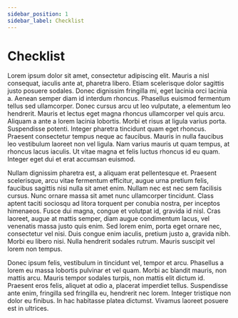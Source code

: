 ```yaml
---
sidebar_position: 1
sidebar_label: Checklist
---
```


# Checklist
Lorem ipsum dolor sit amet, consectetur adipiscing elit. Mauris a nisl consequat, iaculis ante at, pharetra libero. Etiam scelerisque dolor sagittis justo posuere sodales. Donec dignissim fringilla mi, eget lacinia orci lacinia a. Aenean semper diam id interdum rhoncus. Phasellus euismod fermentum tellus sed ullamcorper. Donec cursus arcu ut leo vulputate, a elementum leo hendrerit. Mauris et lectus eget magna rhoncus ullamcorper vel quis arcu. Aliquam a ante a lorem lacinia lobortis. Morbi et risus at ligula varius porta. Suspendisse potenti. Integer pharetra tincidunt quam eget rhoncus. Praesent consectetur tempus neque ac faucibus. Mauris in nulla faucibus leo vestibulum laoreet non vel ligula. Nam varius mauris ut quam tempus, at rhoncus lacus iaculis. Ut vitae magna et felis luctus rhoncus id eu quam. Integer eget dui et erat accumsan euismod.

Nullam dignissim pharetra est, a aliquam erat pellentesque et. Praesent scelerisque, arcu vitae fermentum efficitur, augue urna pretium felis, faucibus sagittis nisi nulla sit amet enim. Nullam nec est nec sem facilisis cursus. Nunc ornare massa sit amet nunc ullamcorper tincidunt. Class aptent taciti sociosqu ad litora torquent per conubia nostra, per inceptos himenaeos. Fusce dui magna, congue et volutpat id, gravida id nisl. Cras laoreet, augue at mattis semper, diam augue condimentum lacus, vel venenatis massa justo quis enim. Sed lorem enim, porta eget ornare nec, consectetur vel nisi. Duis congue enim iaculis, pretium justo a, gravida nibh. Morbi eu libero nisi. Nulla hendrerit sodales rutrum. Mauris suscipit vel lorem non tempus.

Donec ipsum felis, vestibulum in tincidunt vel, tempor et arcu. Phasellus a lorem eu massa lobortis pulvinar et vel quam. Morbi ac blandit mauris, non mattis arcu. Mauris tempor sodales turpis, non mattis elit dictum id. Praesent eros felis, aliquet at odio a, placerat imperdiet tellus. Suspendisse ante enim, fringilla sed fringilla eu, hendrerit nec lorem. Integer tristique non dolor eu finibus. In hac habitasse platea dictumst. Vivamus laoreet posuere est in ultrices.